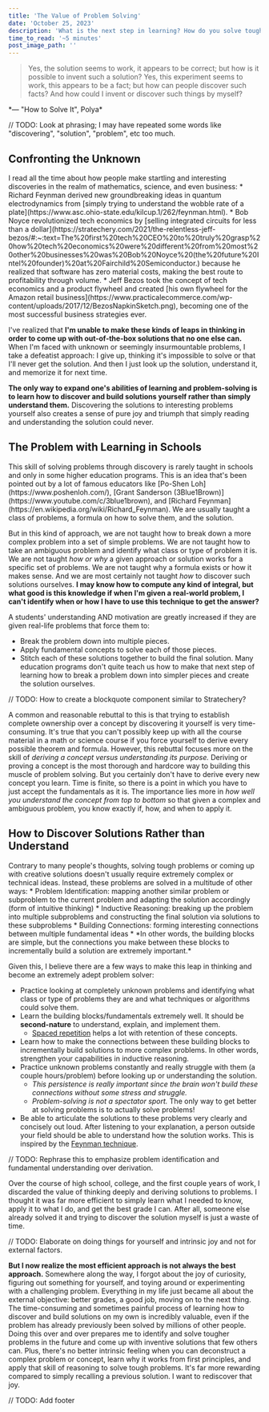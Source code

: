 ```yaml
---
title: 'The Value of Problem Solving'
date: 'October 25, 2023'
description: 'What is the next step in learning? How do you solve tough problems?'
time_to_read: '~5 minutes'
post_image_path: ''
---
```


> Yes, the solution seems to work, it appears to be correct; but how is it possible to invent such a solution?
  Yes, this experiment seems to work, this appears to be a fact; but how can people discover such facts?
  And how could I invent or discover such things by myself?
<div className="text-right font-bold mt-0">
  *— "How to Solve It", Polya*
</div>

// TODO: Look at phrasing; I may have repeated some words like "discovering", "solution", "problem", etc too much.

<h2 className="text-sky-400">
  Confronting the Unknown
</h2>
I read all the time about how people make startling and interesting discoveries in the realm of mathematics, science, and even business:
* Richard Feynman derived new groundbreaking ideas in quantum electrodynamics from [simply trying to understand the wobble rate of a plate](https://www.asc.ohio-state.edu/kilcup.1/262/feynman.html).
* Bob Noyce revolutionized tech economics by [selling integrated circuits for less than a dollar](https://stratechery.com/2021/the-relentless-jeff-bezos/#:~:text=The%20first%20tech%20CEO%20to%20truly%20grasp%20how%20tech%20economics%20were%20different%20from%20most%20other%20businesses%20was%20Bob%20Noyce%20(the%20future%20Intel%20founder)%20at%20Fairchild%20Semiconductor.) because he realized that software has zero material costs, making the best route to profitability through volume.
* Jeff Bezos took the concept of tech economics and a product flywheel and created [his own flywheel for the Amazon retail business](https://www.practicalecommerce.com/wp-content/uploads/2017/12/BezosNapkinSketch.png),
becoming one of the most successful business strategies ever.

I've realized that **I'm unable to make these kinds of leaps in thinking in order to come up with out-of-the-box solutions that no one else can.**
When I'm faced with unknown or seemingly insurmountable problems, I take a defeatist approach: I give up, thinking it's impossible to solve or that I'll never get the solution.
And then I just look up the solution, understand it, and memorize it for next time.

**The only way to expand one's abilities of learning and problem-solving is to learn how to discover and build solutions yourself rather than simply understand them.**
Discovering the solutions to interesting problems yourself also creates a sense of pure joy and triumph that simply reading and understanding the solution could never.

<h2 className="text-sky-400">
  The Problem with Learning in Schools
</h2>
This skill of solving problems through discovery is rarely taught in schools and only in some higher education programs.
This is an idea that's been pointed out by a lot of famous educators like [Po-Shen Loh](https://www.poshenloh.com/), [Grant Sanderson (3Blue1Brown)](https://www.youtube.com/c/3blue1brown), and [Richard Feynman](https://en.wikipedia.org/wiki/Richard_Feynman).
We are usually taught a class of problems, a formula on how to solve them, and the solution.

But in this kind of approach, we are not taught how to break down a more complex problem into a set of simple problems.
We are not taught how to take an ambiguous problem and identify what class or type of problem it is.
We are not taught *how or why* a given approach or solution works for a specific set of problems.
We are not taught why a formula exists or how it makes sense.
And we are most certainly not taught *how* to discover such solutions ourselves.
**I may know how to compute any kind of integral, but what good is this knowledge if when I'm given a real-world problem, I can't identify when or how I have to use this technique to get the answer?**

A students' understanding AND motivation are greatly increased if they are given real-life problems that force them to:
  * Break the problem down into multiple pieces.
  * Apply fundamental concepts to solve each of those pieces.
  * Stitch each of these solutions together to build the final solution.
Many education programs don't quite teach us how to make that next step of learning how to break a problem down into simpler pieces and create the solution ourselves.

// TODO: How to create a blockquote component similar to Stratechery?

A common and reasonable rebuttal to this is that trying to establish complete ownership over a concept by discovering it yourself is very time-consuming.
It's true that you can't possibly keep up with all the course material in a math or science course if you force yourself to derive every possible theorem and formula.
However, this rebuttal focuses more on the skill of *deriving a concept versus understanding its purpose.*
Deriving or proving a concept is the most thorough and hardcore way to building this muscle of problem solving.
But you certainly don't have to derive every new concept you learn. Time is finite, so there is a point in which you have to just accept the fundamentals as it is.
The importance lies more in *how well you understand the concept from top to bottom* so that given a complex and ambiguous problem, you know exactly if, how, and when to apply it.

<h2 className="text-sky-400">
  How to Discover Solutions Rather than Understand
</h2>
Contrary to many people's thoughts, solving tough problems or coming up with creative solutions doesn't usually require extremely complex or technical ideas.
Instead, these problems are solved in a multitude of other ways:
* Problem Identification: mapping another similar problem or subproblem to the current problem and adapting the solution accordingly (form of intuitive thinking)
* Inductive Reasoning: breaking up the problem into multiple subproblems and constructing the final solution via solutions to these subproblems
* Building Connections: forming interesting connections between multiple fundamental ideas
  * *In other words, the building blocks are simple, but the connections you make between these blocks to incrementally build a solution are extremely important.*

Given this, I believe there are a few ways to make this leap in thinking and become an extremely adept problem solver:
* Practice looking at completely unknown problems and identifying what class or type of problems they are and what techniques or algorithms could solve them.
* Learn the building blocks/fundamentals extremely well. It should be **second-nature** to understand, explain, and implement them.
  * [Spaced repetition](https://borretti.me/article/effective-spaced-repetition) helps a lot with retention of these concepts.
* Learn how to make the connections between these building blocks to incrementally build solutions to more complex problems. In other words, strengthen your capabilities in inductive reasoning.
* Practice unknown problems constantly and really struggle with them (a couple hours/problem) before looking up or understanding the solution.
  * *This persistence is really important since the brain won't build these connections without some stress and struggle.*
  * *Problem-solving is not a spectator sport.* The only way to get better at solving problems is to actually solve problems!
* Be able to articulate the solutions to these problems very clearly and concisely out loud.
After listening to your explanation, a person outside your field should be able to understand how the solution works.
This is inspired by the [Feynman technique](https://todoist.com/inspiration/feynman-technique).

// TODO: Rephrase this to emphasize problem identification and fundamental understanding over derivation.

Over the course of high school, college, and the first couple years of work, I discarded the value of thinking deeply and deriving solutions to problems.
I thought it was far more efficient to simply learn what I needed to know, apply it to what I do, and get the best grade I can.
After all, someone else already solved it and trying to discover the solution myself is just a waste of time.

// TODO: Elaborate on doing things for yourself and intrinsic joy and not for external factors.

**But I now realize the most efficient approach is not always the best approach.**
Somewhere along the way, I forgot about the joy of curiosity, figuring out something for yourself, and toying around or experimenting with a challenging problem.
Everything in my life just became all about the external objective: better grades, a good job, moving on to the next thing.
The time-consuming and sometimes painful process of learning how to discover and build solutions on my own is incredibly valuable, even if the problem has already previously been solved by millions of other people.
Doing this over and over prepares me to identify and solve tougher problems in the future and come up with inventive solutions that few others can.
Plus, there's no better intrinsic feeling when you can deconstruct a complex problem or concept, learn why it works from first principles, and apply that skill of reasoning to solve tough problems.
It's far more rewarding compared to simply recalling a previous solution. I want to rediscover that joy.

// TODO: Add footer
